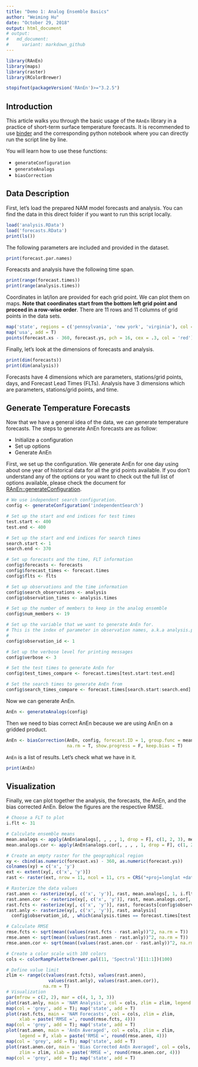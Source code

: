 ```yaml
---
title: "Demo 1: Analog Ensemble Basics"
author: "Weiming Hu"
date: "October 29, 2018"
output: html_document
# output: 
#   md_document:
#     variant: markdown_github
---
```


```r
library(RAnEn)
library(maps)
library(raster)
library(RColorBrewer)

stopifnot(packageVersion('RAnEn')>="3.2.5")
```

## Introduction

This article walks you through the basic usage of the `RAnEn` library in a practice of short-term surface temperature forecasts. It is recommended to use [binder](https://mybinder.org/badge.svg) and the corresponding python notebook where you can directly run the script line by line.

You will learn how to use these functions:

- `generateConfiguration`
- `generateAnalogs`
- `biasCorrection`

## Data Description

First, let's load the prepared NAM model forecasts and analysis. You can find the data in this direct folder if you want to run this script locally.

```r
load('analysis.RData')
load('forecasts.RData')
print(ls())
```

The following parameters are included and provided in the dataset.

```r
print(forecast.par.names)
```

Foreacsts and analysis have the following time span.

```r
print(range(forecast.times))
print(range(analysis.times))
```

Coordinates in lat/lon are provided for each grid point. We can plot them on maps. **Note that coordinates start from the bottom left grid point and proceed in a row-wise order**. There are 11 rows and 11 columns of grid points in the data sets.

```r
map('state', regions = c('pennsylvania', 'new york', 'virginia'), col = 'grey')
map('usa', add = T)
points(forecast.xs - 360, forecast.ys, pch = 16, cex = .3, col = 'red')
```

Finally, let's look at the dimensions of forecasts and analysis.

```r
print(dim(forecasts))
print(dim(analysis))
```

Forecasts have 4 dimensions which are parameters, stations/grid points, days, and Forecast Lead Times (FLTs). Analysis have 3 dimensions which are parameters, stations/grid points, and time.

## Generate Temperature Forecasts

Now that we have a general idea of the data, we can generate temperature forecasts. The steps to generate AnEn forecasts are as follow:

- Initialize a configuration
- Set up options
- Generate AnEn

First, we set up the configuration. We generate AnEn for one day using about one year of historical data for all the grid points available. If you don't understand any of the options or you want to check out the full list of options available, please check the
document for [RAnEn::generateConfiguration](https://weiming-hu.github.io/AnalogsEnsemble/R/reference/generateConfiguration.html).

```r
# We use independent search configuration.
config <- generateConfiguration('independentSearch')

# Set up the start and end indices for test times
test.start <- 400
test.end <- 400

# Set up the start and end indices for search times
search.start <- 1
search.end <- 370

# Set up forecasts and the time, FLT information
config$forecasts <- forecasts
config$forecast_times <- forecast.times
config$flts <- flts

# Set up observations and the time information
config$search_observations <- analysis
config$observation_times <- analysis.times

# Set up the number of members to keep in the analog ensemble
config$num_members <- 19

# Set up the variable that we want to generate AnEn for.
# This is the index of parameter in observation names, a.k.a analysis.par.names.
#
config$observation_id <- 1

# Set up the verbose level for printing messages
config$verbose <- 3

# Set the test times to generate AnEn for
config$test_times_compare <- forecast.times[test.start:test.end]

# Set the search times to generate AnEn from
config$search_times_compare <- forecast.times[search.start:search.end]
```

Now we can generate AnEn.

```r
AnEn <- generateAnalogs(config)
```

Then we need to bias correct AnEn because we are using AnEn on a gridded product.

```r
AnEn <- biasCorrection(AnEn, config, forecast.ID = 1, group.func = mean,
                       na.rm = T, show.progress = F, keep.bias = T)
```

`AnEn` is a list of results. Let's check what we have in it.

```r
print(AnEn)
```

## Visualization

Finally, we can plot together the analysis, the forecasts, the AnEn, and the bias corrected AnEn. Below the figures are the respective RMSE.

```r
# Choose a FLT to plot
i.flt <- 31

# Calculate ensemble means
mean.analogs <- apply(AnEn$analogs[, , , , 1, drop = F], c(1, 2, 3), mean, na.rm = T)
mean.analogs.cor <- apply(AnEn$analogs.cor[, , , , 1, drop = F], c(1, 2, 3), mean, na.rm = T)

# Create an empty raster for the geographical region
xy <- cbind(as.numeric(forecast.xs) - 360, as.numeric(forecast.ys))
colnames(xy) = c('x', 'y')
ext <- extent(xy[, c('x', 'y')])
rast <- raster(ext, nrow = 11, ncol = 11, crs = CRS("+proj=longlat +datum=WGS84"))

# Rasterize the data values
rast.anen <- rasterize(xy[, c('x', 'y')], rast, mean.analogs[, 1, i.flt], fun = mean)
rast.anen.cor <- rasterize(xy[, c('x', 'y')], rast, mean.analogs.cor[, 1, i.flt], fun = mean)
rast.fcts <- rasterize(xy[, c('x', 'y')], rast, forecasts[config$observation_id, , test.start, i.flt], fun = mean)
rast.anly <- rasterize(xy[, c('x', 'y')], rast, analysis[
  config$observation_id, , which(analysis.times == forecast.times[test.start] + flts[i.flt])], fun = mean)

# Calculate RMSE
rmse.fcts <- sqrt(mean((values(rast.fcts - rast.anly))^2, na.rm = T))
rmse.anen <- sqrt(mean((values(rast.anen - rast.anly))^2, na.rm = T))
rmse.anen.cor <- sqrt(mean((values(rast.anen.cor - rast.anly))^2, na.rm = T))

# Create a color scale with 100 colors
cols <- colorRampPalette(brewer.pal(11, 'Spectral')[11:1])(100)

# Define value limit
zlim <- range(c(values(rast.fcts), values(rast.anen),
                values(rast.anly), values(rast.anen.cor)),
              na.rm = T)
# Visualization
par(mfrow = c(2, 2), mar = c(4, 1, 3, 3))
plot(rast.anly, main = 'NAM Analysis', col = cols, zlim = zlim, legend = F)
map(col = 'grey', add = T); map('state', add = T)
plot(rast.fcts, main = 'NAM Forecasts', col = cols, zlim = zlim,
     xlab = paste('RMSE =', round(rmse.fcts, 4)))
map(col = 'grey', add = T); map('state', add = T)
plot(rast.anen, main = 'AnEn Averaged', col = cols, zlim = zlim,
     legend = F, xlab = paste('RMSE =', round(rmse.anen, 4)))
map(col = 'grey', add = T); map('state', add = T)
plot(rast.anen.cor, main = 'Bias Corrected AnEn Averaged', col = cols,
     zlim = zlim, xlab = paste('RMSE =', round(rmse.anen.cor, 4)))
map(col = 'grey', add = T); map('state', add = T)
```

